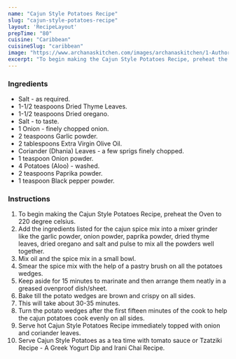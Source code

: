 ---
name: "Cajun Style Potatoes Recipe"
slug: "cajun-style-potatoes-recipe"
layout: 'RecipeLayout'
prepTime: "80"
cuisine: "Caribbean"
cuisineSlug: "caribbean"
image: "https://www.archanaskitchen.com/images/archanaskitchen/1-Author/Madhuli_Ajay/Cajun_Style_Potatoes.jpg"
excerpt: "To begin making the Cajun Style Potatoes Recipe, preheat the Oven to 220 degree celsius"
---

### Ingredients

- Salt - as required.
- 1-1/2 teaspoons Dried Thyme Leaves.
- 1-1/2 teaspoons Dried oregano.
- Salt - to taste.
- 1 Onion - finely chopped onion.
- 2 teaspoons Garlic powder.
- 2 tablespoons Extra Virgin Olive Oil.
- Coriander (Dhania) Leaves - a few sprigs finely chopped.
- 1 teaspoon Onion powder.
- 4 Potatoes (Aloo) - washed.
- 2 teaspoons Paprika powder.
- 1 teaspoon Black pepper powder.

### Instructions

1. To begin making the Cajun Style Potatoes Recipe, preheat the Oven to 220 degree celsius.
1. Add the ingredients listed for the cajun spice mix into a mixer grinder like the garlic powder, onion powder, paprika powder, dried thyme leaves, dried oregano and salt and pulse to mix all the powders well together.
1. Mix oil and the spice mix in a small bowl.
1. Smear the spice mix with the help of a pastry brush on all the potatoes wedges.
1. Keep aside for 15 minutes to marinate and then arrange them neatly in a greased ovenproof dish/sheet.
1. Bake till the potato wedges are brown and crispy on all sides.
1. This will take about 30-35 minutes.
1. Turn the potato wedges after the first fifteen minutes of the cook to help the cajun potatoes cook evenly on all sides.
1. Serve hot Cajun Style Potatoes Recipe immediately topped with onion and coriander leaves.
1. Serve Cajun Style Potatoes as a tea time with tomato sauce or Tzatziki Recipe - A Greek Yogurt Dip and Irani Chai Recipe.
